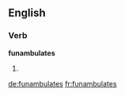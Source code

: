 ==English==

===Verb===
'''funambulates'''

# {{en-third-person singular of|funambulate}}

[[de:funambulates]]
[[fr:funambulates]]